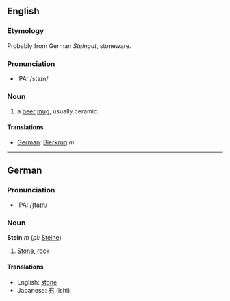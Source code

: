 ==English==
===Etymology===

Probably from German ''Steingut'', stoneware.

===Pronunciation===
*IPA: /staɪn/

===Noun===

# a [[beer]] [[mug]], usually ceramic.

====Translations====

*[[German]]: [[Bierkrug]] ''m''

----
==German==
===Pronunciation===
*IPA: /ʃtaɪn/

===Noun===
'''Stein''' ''m'' (''pl:'' [[Steine]])

#[[Stone]], [[rock]]

====Translations====

*English: [[stone]]
*Japanese: [[石]] (ishi)